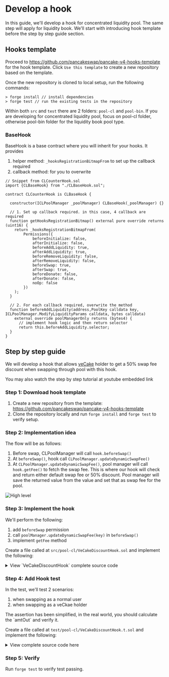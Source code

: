 
# Develop a hook

In this guide, we'll develop a hook for concentrated liquidity pool. The same step will apply for liquidity book. We'll start with introducing hook template before the step by step guide section.

## Hooks template

Proceed to https://github.com/pancakeswap/pancake-v4-hooks-template for the hook template. Click `Use this template` to create a new repository based on the template.

Once the new repository is cloned to local setup, run the following commands:
```
> forge install // install dependencies
> forge test // run the existing tests in the repository
```

Within both `src` and `test` there are 2 folders: `pool-cl` and `pool-bin`. If you are developing for concentrated liquidity pool, focus on pool-cl folder, otherwise pool-bin folder for the liquidity book pool type.

### BaseHook
BaseHook is a base contract where you will inherit for your hooks. It provides

1. helper method: `_hooksRegistrationBitmapFrom` to set up the callback required
2. callback method: for you to overwrite

```solidity
// Snippet from CLCounterHook.sol
import {CLBaseHook} from "./CLBaseHook.sol";

contract CLCounterHook is CLBaseHook {

  constructor(ICLPoolManager _poolManager) CLBaseHook(_poolManager) {}

  // 1. Set up callback required. in this case, 4 callback are required
  function getHooksRegistrationBitmap() external pure override returns (uint16) {
    return _hooksRegistrationBitmapFrom(
        Permissions({
            beforeInitialize: false,
            afterInitialize: false,
            beforeAddLiquidity: true,
            afterAddLiquidity: true,
            beforeRemoveLiquidity: false,
            afterRemoveLiquidity: false,
            beforeSwap: true,
            afterSwap: true,
            beforeDonate: false,
            afterDonate: false,
            noOp: false
        })
    );
  }

  // 2. For each callback required, overwrite the method
  function beforeAddLiquidity(address,PoolKey calldata key, ICLPoolManager.ModifyLiquidityParams calldata, bytes calldata)
    external override poolManagerOnly returns (bytes4) {
      // implement hook logic and then return selector
      return this.beforeAddLiquidity.selector;
  }
}

```

## Step by step guide

We will develop a hook that allows [veCake](https://docs.pancakeswap.finance/products/vecake/what-is-vecake) holder to get a 50% swap fee discount when swapping through pool with this hook.

<Callout type="info">
  You may also watch the step by step tutorial at youtube embedded link
</Callout>

### Step 1: Download hook template

1. Create a new repository from the template: https://github.com/pancakeswap/pancake-v4-hooks-template
2. Clone the repository locally and run `forge install` and `forge test` to verify setup.

### Step 2: Implementation idea

The flow will be as follows:

1. Before swap, CLPoolManager will call `hook.beforeSwap()`
2. At `beforeSwap()`, hook call `CLPoolManager.updateDynamicSwapFee()`
3. At `CLPoolManager.updateDynamicSwapFee()`, pool manager will call `hook.getFee()` to fetch the swap fee. This is where our hook will check and return either default swap fee or 50% discount. Pool manager will save the returned value from the value and set that as swap fee for the pool.

![High level](/v4/guides-develop-hook-1.png)


### Step 3: Implement the hook

We'll perform the following:

1. add `beforeSwap` permission
2. call `poolManager.updateDynamicSwapFee(key)` in `beforeSwap()`
3. implement `getFee` method

Create a file called at `src/pool-cl/VeCakeDiscountHook.sol` and implement the following:

<details>
  <summary>View `VeCakeDiscountHook` complete source code</summary>

  ```solidity
// SPDX-License-Identifier: UNLICENSED
pragma solidity ^0.8.24;

import {PoolKey} from "@pancakeswap/v4-core/src/types/PoolKey.sol";
import {PoolId, PoolIdLibrary} from "@pancakeswap/v4-core/src/types/PoolId.sol";
import {FeeLibrary} from "@pancakeswap/v4-core/src/libraries/FeeLibrary.sol";
import {ICLPoolManager} from "@pancakeswap/v4-core/src/pool-cl/interfaces/ICLPoolManager.sol";
import {ICLDynamicFeeManager} from "@pancakeswap/v4-core/src/pool-cl/interfaces/ICLDynamicFeeManager.sol";
import {CLBaseHook} from "./CLBaseHook.sol";

interface IVeCake {
    function balanceOf(address account) external view returns (uint256 balance);
}

/// @notice VeCakeDiscountHook is a dynamic swap fee hook that provide swap fee discount for veCake holders
///         To keep this simple, so long swapper has >= 1 veCake, they will get 50% discount on swap fee
contract VeCakeDiscountHook is CLBaseHook, ICLDynamicFeeManager {
    using PoolIdLibrary for PoolKey;
    using FeeLibrary for uint24;

    IVeCake veCake;

    constructor(ICLPoolManager _poolManager, address _veCake) CLBaseHook(_poolManager) {
        veCake = IVeCake(_veCake);
    }

    function getHooksRegistrationBitmap() external pure override returns (uint16) {
        return _hooksRegistrationBitmapFrom(
            Permissions({
                beforeInitialize: false,
                afterInitialize: false,
                beforeAddLiquidity: false,
                afterAddLiquidity: false,
                beforeRemoveLiquidity: false,
                afterRemoveLiquidity: false,
                beforeSwap: true,
                afterSwap: false,
                beforeDonate: false,
                afterDonate: false,
                noOp: false
            })
        );
    }

    function beforeSwap(address, PoolKey calldata key, ICLPoolManager.SwapParams calldata, bytes calldata)
        external
        override
        poolManagerOnly
        returns (bytes4)
    {
        poolManager.updateDynamicSwapFee(key);
        return this.beforeSwap.selector;
    }

    function getFee(address, PoolKey calldata key) external view override returns (uint24 swapFee) {
        if (veCake.balanceOf(tx.origin) >= 1 ether) {
            swapFee = key.fee.getStaticFee() / 2;
        } else {
            swapFee = key.fee.getStaticFee();
        }
    }
}
```
</details>



### Step 4: Add Hook test

In the test, we'll test 2 scenarios:

1. when swapping as a normal user
1. when swapping as a veCkae holder

<Callout type="warning">
    The assertion has been simplified, in the real world, you should calculate the `amtOut` and verify it.
</Callout>

Create a file called at `test/pool-cl/VeCakeDiscountHook.t.sol` and implement the following:

<details>
    <summary> View complete source code here </summary>

```solidity
// SPDX-License-Identifier: UNLICENSED
pragma solidity ^0.8.24;

import {MockERC20} from "solmate/test/utils/mocks/MockERC20.sol";
import {Test} from "forge-std/Test.sol";
import {Constants} from "@pancakeswap/v4-core/test/pool-cl/helpers/Constants.sol";
import {Currency} from "@pancakeswap/v4-core/src/types/Currency.sol";
import {PoolKey} from "@pancakeswap/v4-core/src/types/PoolKey.sol";
import {CLPoolParametersHelper} from "@pancakeswap/v4-core/src/pool-cl/libraries/CLPoolParametersHelper.sol";
import {FeeLibrary} from "@pancakeswap/v4-core/src/libraries/FeeLibrary.sol";
import {VeCakeDiscountHook} from "../../src/pool-cl/VeCakeDiscountHook.sol";
import {CLTestUtils} from "./utils/CLTestUtils.sol";
import {CLPoolParametersHelper} from "@pancakeswap/v4-core/src/pool-cl/libraries/CLPoolParametersHelper.sol";
import {PoolIdLibrary} from "@pancakeswap/v4-core/src/types/PoolId.sol";
import {ICLSwapRouterBase} from "pancake-v4-periphery/src/pool-cl/interfaces/ICLSwapRouterBase.sol";

contract VeCakeDiscountHookTest is Test, CLTestUtils {
    using PoolIdLibrary for PoolKey;
    using CLPoolParametersHelper for bytes32;

    VeCakeDiscountHook hook;
    Currency currency0;
    Currency currency1;
    PoolKey key;
    MockERC20 veCake = new MockERC20("veCake", "veCake", 18);
    address alice = makeAddr("alice");

    function setUp() public {
        (currency0, currency1) = deployContractsWithTokens();
        hook = new VeCakeDiscountHook(poolManager, address(veCake));

        // create the pool key
        key = PoolKey({
            currency0: currency0,
            currency1: currency1,
            hooks: hook,
            poolManager: poolManager,
            // 0.3% fee for swapFee, however hook can overwrite the swapFee
            fee: FeeLibrary.DYNAMIC_FEE_FLAG + uint24(3000),
            // tickSpacing: 10
            parameters: bytes32(uint256(hook.getHooksRegistrationBitmap())).setTickSpacing(10)
        });

        // initialize pool at 1:1 price point
        poolManager.initialize(key, Constants.SQRT_RATIO_1_1, new bytes(0));

        // add deep liquidity so that swap fee discount can be observed
        MockERC20(Currency.unwrap(currency0)).mint(address(this), 100 ether);
        MockERC20(Currency.unwrap(currency1)).mint(address(this), 100 ether);
        addLiquidity(key, 100 ether, 100 ether, -60, 60);

        // approve from alice for swap in the test cases below
        vm.startPrank(alice);
        MockERC20(Currency.unwrap(currency0)).approve(address(swapRouter), type(uint256).max);
        MockERC20(Currency.unwrap(currency1)).approve(address(swapRouter), type(uint256).max);
        vm.stopPrank();
    }

    function testNonVeCakeHolder() public {
        uint256 amtOut = _swap();

        // amt out be at least 0.3% lesser due to swap fee
        assertLe(amtOut, 0.997 ether);
    }

    function testVeCakeHolder() public {
        // mint alice veCake
        veCake.mint(address(alice), 1 ether);

        uint256 amtOut = _swap();

        // amt out be at least 0.15% lesser due to swap fee
        assertLe(amtOut, 0.9985 ether);
        assertGe(amtOut, 0.997 ether); // 0.15% swap fee, should be at least 0.997
    }

    function _swap() internal returns (uint256 amtOut) {
        MockERC20(Currency.unwrap(currency0)).mint(address(alice), 1 ether);

        // set alice as tx.origin and mint alice token
        vm.prank(address(alice), address(alice));

        amtOut = swapRouter.exactInputSingle(
            ICLSwapRouterBase.V4CLExactInputSingleParams({
                poolKey: key,
                zeroForOne: true,
                recipient: address(alice),
                amountIn: 1 ether,
                amountOutMinimum: 0,
                sqrtPriceLimitX96: 0,
                hookData: new bytes(0)
            }),
            block.timestamp
        );
    }
}
```

</details>


### Step 5: Verify

Run `forge test` to verify test passing.